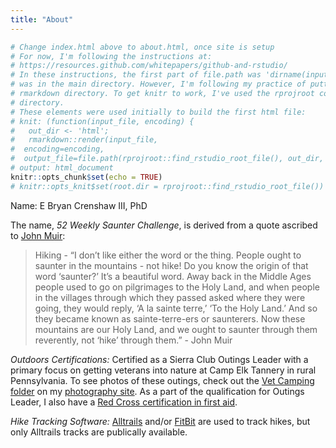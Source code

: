 ```yaml
---
title: "About"
---
```


```r
# Change index.html above to about.html, once site is setup
# For now, I'm following the instructions at:
# https://resources.github.com/whitepapers/github-and-rstudio/
# In these instructions, the first part of file.path was 'dirname(input_file)' assuming the file
# was in the main directory. However, I'm following my practice of putting .Rmd files in the 
# rmarkdown directory. To get knitr to work, I've used the rprojroot command to redirect to main
# directory.  
# These elements were used initially to build the first html file:
# knit: (function(input_file, encoding) {
#   out_dir <- 'html';
#   rmarkdown::render(input_file,
#  encoding=encoding,
#  output_file=file.path(rprojroot::find_rstudio_root_file(), out_dir, 'index.html'))})
# output: html_document
knitr::opts_chunk$set(echo = TRUE)
# knitr::opts_knit$set(root.dir = rprojroot::find_rstudio_root_file())
```

Name: E Bryan Crenshaw III, PhD

The name, *52 Weekly Saunter Challenge*, is derived from a quote ascribed to [John Muir](https://www.etymonline.com/columns/post/john-muir-and-%27saunter%27):

>
     Hiking - "I don't like either the word or the thing. People ought to saunter in the mountains - not hike! Do you know the origin of that word 'saunter?' It's a beautiful word. Away back in the Middle Ages people used to go on pilgrimages to the Holy Land, and when people in the villages through which they passed asked where they were going, they would reply, 'A la sainte terre,' 'To the Holy Land.' And so they became known as sainte-terre-ers or saunterers. Now these mountains are our Holy Land, and we ought to saunter through them reverently, not 'hike' through them." 
- John Muir 
>

*Outdoors Certifications:* Certified as a Sierra Club Outings Leader with a primary focus on getting veterans into nature at Camp Elk Tannery in rural Pennsylvania. To see photos of these outings, check out the [Vet Camping folder](https://photos.bcrenshaw.com/Events/Vet-Camping) on my [photography site](https://photos.bcrenshaw.com/). As a part of the qualification for Outings Leader, I also have a [Red Cross certification in first aid](https://www.redcross.org/take-a-class).

*Hike Tracking Software:* [Alltrails](https://www.alltrails.com/members/ebcrenshaw3) and/or [FitBit](https://www.fitbit.com/us/home) are used to track hikes, but only Alltrails tracks are publically available. 
